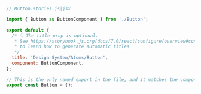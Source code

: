 ```js
// Button.stories.js|jsx

import { Button as ButtonComponent } from './Button';

export default {
  /* 👇 The title prop is optional.
   * See https://storybook.js.org/docs/7.0/react/configure/overview#configure-story-loading
   * to learn how to generate automatic titles
   */
  title: 'Design System/Atoms/Button',
  component: ButtonComponent,
};

// This is the only named export in the file, and it matches the component name
export const Button = {};
```
